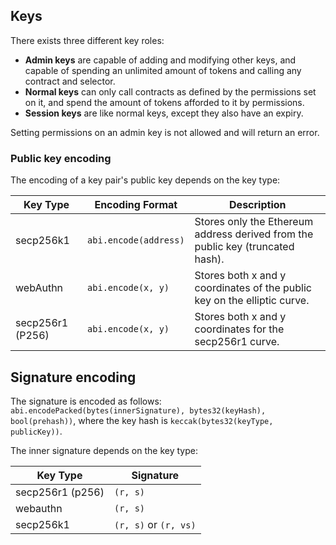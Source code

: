 ## Keys

There exists three different key roles:

- **Admin keys** are capable of adding and modifying other keys, and capable of spending an unlimited amount of tokens and calling any contract and selector.
- **Normal keys** can only call contracts as defined by the permissions set on it, and spend the amount of tokens afforded to it by permissions.
- **Session keys** are like normal keys, except they also have an expiry.

Setting permissions on an admin key is not allowed and will return an error.

### Public key encoding

The encoding of a key pair's public key depends on the key type:

| Key Type         | Encoding Format       | Description                                                                    |
| ---------------- | --------------------- | ------------------------------------------------------------------------------ |
| secp256k1        | `abi.encode(address)` | Stores only the Ethereum address derived from the public key (truncated hash). |
| webAuthn          | `abi.encode(x, y)`    | Stores both x and y coordinates of the public key on the elliptic curve.       |
| secp256r1 (P256) | `abi.encode(x, y) `   | Stores both x and y coordinates for the secp256r1 curve.                       |

## Signature encoding

The signature is encoded as follows: `abi.encodePacked(bytes(innerSignature), bytes32(keyHash), bool(prehash))`, where the key hash is `keccak(bytes32(keyType, publicKey))`.

The inner signature depends on the key type:

| Key Type | Signature |
| -------- | --------- |
| secp256r1 (p256) | `(r, s)` |
| webauthn | `(r, s)` |
| secp256k1 | `(r, s)` or `(r, vs)` |
